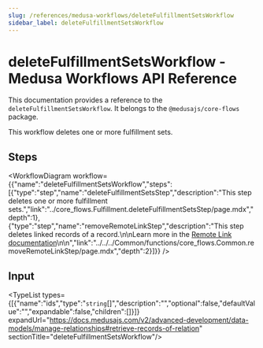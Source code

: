 ```yaml
---
slug: /references/medusa-workflows/deleteFulfillmentSetsWorkflow
sidebar_label: deleteFulfillmentSetsWorkflow
---
```



# deleteFulfillmentSetsWorkflow - Medusa Workflows API Reference

This documentation provides a reference to the `deleteFulfillmentSetsWorkflow`. It belongs to the `@medusajs/core-flows` package.

This workflow deletes one or more fulfillment sets.

## Steps

<WorkflowDiagram workflow={{"name":"deleteFulfillmentSetsWorkflow","steps":[{"type":"step","name":"deleteFulfillmentSetsStep","description":"This step deletes one or more fulfillment sets.","link":"../core_flows.Fulfillment.deleteFulfillmentSetsStep/page.mdx","depth":1},{"type":"step","name":"removeRemoteLinkStep","description":"This step deletes linked records of a record.\n\nLearn more in the [Remote Link documentation](https://docs.medusajs.com/v2/advanced-development/modules/remote-link#cascade-delete-linked-records)\n\n","link":"../../../Common/functions/core_flows.Common.removeRemoteLinkStep/page.mdx","depth":2}]}} />

## Input

<TypeList types={[{"name":"ids","type":"`string`[]","description":"","optional":false,"defaultValue":"","expandable":false,"children":[]}]} expandUrl="https://docs.medusajs.com/v2/advanced-development/data-models/manage-relationships#retrieve-records-of-relation" sectionTitle="deleteFulfillmentSetsWorkflow"/>
